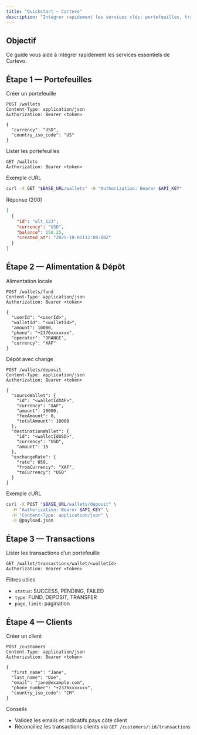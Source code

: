 ```yaml
---
title: "Quickstart — Cartevo"
description: "Intégrer rapidement les services clés: portefeuilles, transactions, clients."
---
```


## Objectif

Ce guide vous aide à intégrer rapidement les services essentiels de Cartevo.

## Étape 1 — Portefeuilles

Créer un portefeuille
```http
POST /wallets
Content-Type: application/json
Authorization: Bearer <token>

{
  "currency": "USD",
  "country_iso_code": "US"
}
```

Lister les portefeuilles
```http
GET /wallets
Authorization: Bearer <token>
```

Exemple cURL
```bash
curl -X GET "$BASE_URL/wallets" -H "Authorization: Bearer $API_KEY"
```

Réponse (200)
```json
[
  {
    "id": "wlt_123",
    "currency": "USD",
    "balance": 150.25,
    "created_at": "2025-10-01T12:00:00Z"
  }
]
```

## Étape 2 — Alimentation & Dépôt

Alimentation locale
```http
POST /wallets/fund
Content-Type: application/json
Authorization: Bearer <token>

{
  "userId": "<userId>",
  "walletId": "<walletId>",
  "amount": 10000,
  "phone": "+2376xxxxxxx",
  "operator": "ORANGE",
  "currency": "XAF"
}
```

Dépôt avec change
```http
POST /wallets/deposit
Content-Type: application/json
Authorization: Bearer <token>

{
  "sourceWallet": {
    "id": "<walletIdXAF>",
    "currency": "XAF",
    "amount": 10000,
    "feeAmount": 0,
    "totalAmount": 10000
  },
  "destinationWallet": {
    "id": "<walletIdUSD>",
    "currency": "USD",
    "amount": 15
  },
  "exchangeRate": {
    "rate": 650,
    "fromCurrency": "XAF",
    "toCurrency": "USD"
  }
}
```

Exemple cURL
```bash
curl -X POST "$BASE_URL/wallets/deposit" \
  -H "Authorization: Bearer $API_KEY" \
  -H "Content-Type: application/json" \
  -d @payload.json
```

## Étape 3 — Transactions

Lister les transactions d’un portefeuille
```http
GET /wallet/transactions/wallet/<walletId>
Authorization: Bearer <token>
```

Filtres utiles

- `status`: SUCCESS, PENDING, FAILED
- `type`: FUND, DEPOSIT, TRANSFER
- `page`, `limit`: pagination

## Étape 4 — Clients

Créer un client
```http
POST /customers
Content-Type: application/json
Authorization: Bearer <token>

{
  "first_name": "Jane",
  "last_name": "Doe",
  "email": "jane@example.com",
  "phone_number": "+2376xxxxxxx",
  "country_iso_code": "CM"
}
```

Conseils

- Validez les emails et indicatifs pays côté client
- Réconciliez les transactions clients via `GET /customers/:id/transactions`
